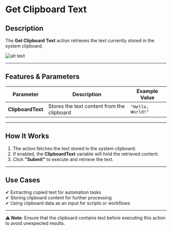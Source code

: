 # **Get Clipboard Text**

## Description

The **Get Clipboard Text** action retrieves the text currently stored in the system clipboard.

![alt text](../../assets/clipboard/get-clipboard-text-1.png)

---

## **Features & Parameters**

| Parameter      | Description                              | Example Value |
|---------------|------------------------------------------|---------------|
| **ClipboardText** | Stores the text content from the clipboard | `"Hello, World!"` |

---

## **How It Works**

1. The action fetches the text stored in the system clipboard.
2. If enabled, the **ClipboardText** variable will hold the retrieved content.
3. Click **"Submit"** to execute and retrieve the text.

---

## **Use Cases**

✔ Extracting copied text for automation tasks  
✔ Storing clipboard content for further processing  
✔ Using clipboard data as an input for scripts or workflows  

---

⚠ **Note**: Ensure that the clipboard contains text before executing this action to avoid unexpected results.